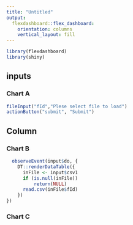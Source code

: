 ```yaml
---
title: "Untitled"
output: 
  flexdashboard::flex_dashboard:
    orientation: columns
    vertical_layout: fill
---
```


```r
library(flexdashboard)
library(shiny)
```

inputs {.sidebar}
-----------------------------------------------------------------------

### Chart A

```r
fileInput("fId","Plese select file to load")
actionButton("submit", "Submit")
```

Column {data-width=350}
-----------------------------------------------------------------------

### Chart B

```r
  observeEvent(input$do, {
    DT::renderDataTable({
      inFile <- input$csv1
      if (is.null(inFile))
          return(NULL)
      read.csv(inFile$fId)
    })
})
```

### Chart C

```r

```

